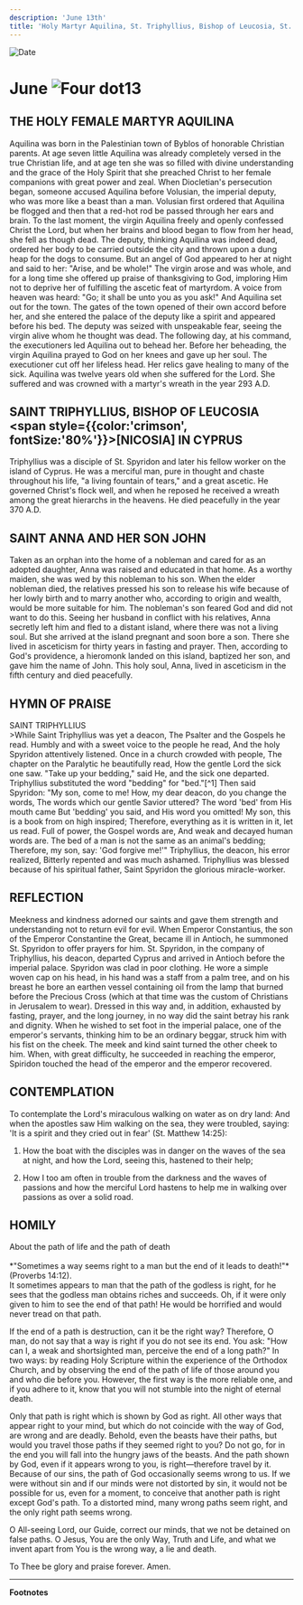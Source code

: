 ```yaml
---
description: 'June 13th'
title: 'Holy Martyr Aquilina, St. Triphyllius, Bishop of Leucosia, St. Anna and Her Son John'
---
```


<CustomPaginator />
<RunningHead />

<Image src="/title-imprint.png" height={68} width={50} alt="Date" className="title-imprint"/>

# <div id="date">June <Image className="four-dot" src="/four-dot.png" height={15} width={15} alt="Four dot" />13</div>

## THE HOLY FEMALE MARTYR AQUILINA

Aquilina was born in the Palestinian town of Byblos of honorable Christian parents. At age seven little Aquilina was already completely versed in the true Christian life, and at age ten she was so filled with divine understanding and the grace of the Holy Spirit that she preached Christ to her female companions with great power and zeal. When Diocletian's persecution began, someone accused Aquilina before Volusian, the imperial deputy, who was more like a beast than a man. Volusian first ordered that Aquilina be flogged and then that a red-hot rod be passed through her ears and brain. To the last moment, the virgin Aquilina freely and openly confessed Christ the Lord, but when her brains and blood began to flow from her head, she fell as though dead. The deputy, thinking Aquilina was indeed dead, ordered her body to be carried outside the city and thrown upon a dung heap for the dogs to consume. But an angel of God appeared to her at night and said to her: "Arise, and be whole!" The virgin arose and was whole, and for a long time she offered up praise of thanksgiving to God, imploring Him not to deprive her of fulfilling the ascetic feat of martyrdom. A voice from heaven was heard: "Go; it shall be unto you as you ask!" And Aquilina set out for the town. The gates of the town opened of their own accord before her, and she entered the palace of the deputy like a spirit and appeared before his bed. The deputy was seized with unspeakable fear, seeing the virgin alive whom he thought was dead. The following day, at his command, the executioners led Aquilina out to behead her. Before her beheading, the virgin Aquilina prayed to God on her knees and gave up her soul. The executioner cut off her lifeless head. Her relics gave healing to many of the sick. Aquilina was twelve years old when she suffered for the Lord. She suffered and was crowned with a martyr's wreath in the year 293 A.D.

## SAINT TRIPHYLLIUS, BISHOP OF LEUCOSIA <span style={{color:'crimson', fontSize:'80%'}}>[NICOSIA]</span> IN CYPRUS

Triphyllius was a disciple of St. Spyridon and later his fellow worker on the island of Cyprus. He was a merciful man, pure in thought and chaste throughout his life, "a living fountain of tears," and a great ascetic. He governed Christ's flock well, and when he reposed he received a wreath among the great hierarchs in the heavens. He died peacefully in the year 370 A.D.

## SAINT ANNA AND HER SON JOHN

Taken as an orphan into the home of a nobleman and cared for as an adopted daughter, Anna was raised and educated in that home. As a worthy maiden, she was wed by this nobleman to his son. When the elder nobleman died, the relatives pressed his son to release his wife because of her lowly birth and to marry another who, according to origin and wealth, would be more suitable for him. The nobleman's son feared God and did not want to do this. Seeing her husband in conflict with his relatives, Anna secretly left him and fled to a distant island, where there was not a living soul. But she arrived at the island pregnant and soon bore a son. There she lived in asceticism for thirty years in fasting and prayer. Then, according to God's providence, a hieromonk landed on this island, baptized her son, and gave him the name of John. This holy soul, Anna, lived in asceticism in the fifth century and died peacefully.


## HYMN OF PRAISE
<div style={{textAlign:'center', color:'crimson', fontWeight:'bold'}}>
SAINT TRIPHYLLIUS
</div>
>While Saint Triphyllius was yet a deacon,  
The Psalter and the Gospels he read.  
Humbly and with a sweet voice to the people he read,  
And the holy Spyridon attentively listened.  
Once in a church crowded with people,  
The chapter on the Paralytic he beautifully read,  
How the gentle Lord the sick one saw.  
"Take up your bedding," said He, and the sick one departed.  
Triphyllius substituted the word "bedding" for "bed."[^1]  
Then said Spyridon: "My son, come to me!  
How, my dear deacon, do you change the words,  
The words which our gentle Savior uttered?  
The word 'bed' from His mouth came  
But 'bedding' you said, and His word you omitted!  
My son, this is a book from on high inspired;  
Therefore, everything as it is written in it, let us read.  
Full of power, the Gospel words are,  
And weak and decayed human words are.  
The bed of a man is not the same as an animal's bedding;  
Therefore, my son, say: 'God forgive me!'"  
Triphyllius, the deacon, his error realized,  
Bitterly repented and was much ashamed.  
Triphyllius was blessed because of his spiritual father,  
Saint Spyridon the glorious miracle-worker.  


## REFLECTION

Meekness and kindness adorned our saints and gave them strength and understanding not to return evil for evil. When Emperor Constantius, the son of the Emperor Constantine the Great, became ill in Antioch, he summoned St. Spyridon to offer prayers for him. St. Spyridon, in the company of Triphyllius, his deacon, departed Cyprus and arrived in Antioch before the imperial palace. Spyridon was clad in poor clothing. He wore a simple woven cap on his head, in his hand was a staff from a palm tree, and on his breast he bore an earthen vessel containing oil from the lamp that burned before the Precious Cross (which at that time was the custom of Christians in Jerusalem to wear). Dressed in this way and, in addition, exhausted by fasting, prayer, and the long journey, in no way did the saint betray his rank and dignity. When he wished to set foot in the imperial palace, one of the emperor's servants, thinking him to be an ordinary beggar, struck him with his fist on the cheek. The meek and kind saint turned the other cheek to him. When, with great difficulty, he succeeded in reaching the emperor, Spiridon touched the head of the emperor and the emperor recovered.

## CONTEMPLATION

To contemplate the Lord's miraculous walking on water as on dry land: And when the apostles saw Him walking on the sea, they were troubled, saying: 'It is a spirit and they cried out in fear' (St. Matthew 14:25):

1. How the boat with the disciples was in danger on the waves of the sea at night, and how the Lord, seeing this, hastened to their help;

2. How I too am often in trouble from the darkness and the waves of passions and how the merciful Lord hastens to help me in walking over passions as over a solid road.


## HOMILY
<div style={{textAlign:'center', color:'crimson', fontWeight:'bold'}}>
About the path of life and the path of death
</div>
<br />
<div style={{textAlign:'right'}}>
*"Sometimes a way seems right to a man but the end of it leads to death!"* (Proverbs 14:12).
</div>
It sometimes appears to man that the path of the godless is right, for he sees that the godless man obtains riches and succeeds. Oh, if it were only given to him to see the end of that path! He would be horrified and would never tread on that path.

If the end of a path is destruction, can it be the right way? Therefore, O man, do not say that a way is right if you do not see its end. You ask: "How can I, a weak and shortsighted man, perceive the end of a long path?" In two ways: by reading Holy Scripture within the experience of the Orthodox Church, and by observing the end of the path of life of those around you and who die before you. However, the first way is the more reliable one, and if you adhere to it, know that you will not stumble into the night of eternal death.

Only that path is right which is shown by God as right. All other ways that appear right to your mind, but which do not coincide with the way of God, are wrong and are deadly. Behold, even the beasts have their paths, but would you travel those paths if they seemed right to you? Do not go, for in the end you will fall into the hungry jaws of the beasts. And the path shown by God, even if it appears wrong to you, is right—therefore travel by it. Because of our sins, the path of God occasionally seems wrong to us. If we were without sin and if our minds were not distorted by sin, it would not be possible for us, even for a moment, to conceive that another path is right except God's path. To a distorted mind, many wrong paths seem right, and the only right path seems wrong.

O All-seeing Lord, our Guide, correct our minds, that we not be detained on false paths. O Jesus, You are the only Way, Truth and Life, and what we invent apart from You is the wrong way, a lie and death.

To Thee be glory and praise forever. Amen.

---
**Footnotes**

[^1]: The distinction between these two words cannot be made in English. The word Tryphillius substituted can mean the type of "bed" used by animals. —Ed.